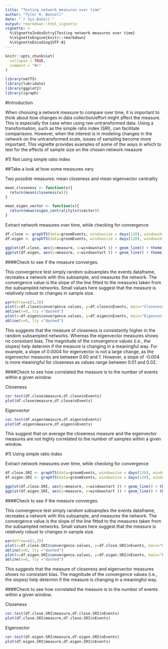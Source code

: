 ```yaml
---
title: "Testing network measures over time"
author: "Tyler R. Bonnell"
date: "`r Sys.Date()`"
output: rmarkdown::html_vignette
vignette: >
  %\VignetteIndexEntry{Testing network measures over time}
  %\VignetteEngine{knitr::rmarkdown}
  %\VignetteEncoding{UTF-8}
---
```


```r
knitr::opts_chunk$set(
  collapse = TRUE,
  comment = "#>"
)
```

```r
library(netTS)
library(lubridate)
library(ggplot2)
library(igraph)
```


#Introduction

When choosing a network measure to compare over time, it is important  to think about how changes in data collection/effort might affect the measure. This is especially the case when using raw untransformed data. Using a transformation, such as the simple ratio index (SRI), can facilitate comparisons. However, when the interest is in modeling changes in the network on the untransformed scale, issues of sampling become more important. This vignette provides examples of some of the ways in which to test for the effects of sample size on the chosen network measure 

#1) Not using simple ratio index


##Take a look at how some measures vary


Two possible measures: mean closeness and mean eigenvector centrality
```r
mean_closeness <- function(x){
  return(mean(closeness(x)))
}

mean_eigen_vector <- function(x){
  return(mean(eigen_centrality(x)$vector))
}

```


Extract network measures over time, while checking for convergence 
```r
df.close <- graphTS(data=groomEvents, windowsize = days(120), windowshift = days(10), measureFun = mean_closeness, check.convergence = T)
df.eigen <- graphTS(data=groomEvents, windowsize = days(120), windowshift = days(10), measureFun = mean_eigen_vector, check.convergence = T)
```


```r
ggplot(df.close, aes(y=measure, x=windowstart )) + geom_line() + theme_classic() +labs(y="Closeness")
ggplot(df.eigen, aes(y=measure, x=windowstart )) + geom_line() + theme_classic() +labs(y="Eigenvector centrality")
```





####Check to see if the measure converges. 

This convergence test simply random subsamples the events dataframe, recreates a network with this subsample, and measures the network. The convergence value is the slope of the line fitted to the measures taken from the subsampled networks. Small values here suggest that the measure is relatively robust to changes in sample size.
```r
par(mfrow=c(1,3))
plot(x=df.close$convergence.values, y=df.close$nEvents, main="Closeness", ylab="sample size", xlab="Convergence")
abline(v=0, lty ="dashed")
plot(x=df.eigen$convergence.values, y=df.eigen$nEvents, main="Eigenvector", ylab="sample size", xlab="Convergence")
abline(v=0, lty ="dashed")
```

This suggests that the measure of closeness is consistantly higher in the random subsampled networks. Whereas the eigenvector measures shows no consistant bias. The magnitude of the convergence values (i.e., the slopes) help determin if the measure is changing in a meaningful way. For example, a slope of 0.0004 for eigenvector is not a large change, as the eigenvector measures are between 0.60 and 1. However, a slope of -0.004 is more meaningful for closeness as values range between 0.01 and 0.02.

####Check to see how correlated the measure is to the number of events within a given window. 

Closeness
```r
cor.test(df.close$measure,df.close$nEvents)
plot(df.close$measure,df.close$nEvents)
```


Eigenvector
```r
cor.test(df.eigen$measure,df.eigen$nEvents)
plot(df.eigen$measure,df.eigen$nEvents)
```


This suggest that on average the closeness measure and the eigenvector measures are not highly correlated to the number of samples within a given window.


#1) Using simple ratio index

Extract network measures over time, while checking for convergence 
```r
df.close.SRI <- graphTS(data=groomEvents, windowsize = days(120), windowshift = days(10), measureFun = mean_closeness, check.convergence = T, SRI=TRUE)
df.eigen.SRI <- graphTS(data=groomEvents, windowsize = days(120), windowshift = days(10), measureFun = mean_eigen_vector, check.convergence = T, SRI=TRUE)
```


```r
ggplot(df.close.SRI, aes(y=measure, x=windowstart )) + geom_line() + theme_classic() +labs(y="Closeness")
ggplot(df.eigen.SRI, aes(y=measure, x=windowstart )) + geom_line() + theme_classic() +labs(y="Eigenvector centrality")
```


####Check to see if the measure converges. 

This convergence test simply random subsamples the events dataframe, recreates a network with this subsample, and measures the network. The convergence value is the slope of the line fitted to the measures taken from the subsampled networks. Small values here suggest that the measure is relatively robust to changes in sample size.
```r
par(mfrow=c(1,3))
plot(x=df.close.SRI$convergence.values, y=df.close.SRI$nEvents, main="Closeness", ylab="sample size", xlab="Convergence")
abline(v=0, lty ="dashed")
plot(x=df.eigen.SRI$convergence.values, y=df.eigen.SRI$nEvents, main="Eigenvector", ylab="sample size", xlab="Convergence")
abline(v=0, lty ="dashed")
```

This suggests that the measure of closeness and eigenvector measures shows no consistant bias. The magnitude of the convergence values (i.e., the slopes) help determin if the measure is changing in a meaningful way. 

####Check to see how correlated the measure is to the number of events within a given window. 

Closeness
```r
cor.test(df.close.SRI$measure,df.close.SRI$nEvents)
plot(df.close.SRI$measure,df.close.SRI$nEvents)
```


Eigenvector
```r
cor.test(df.eigen.SRI$measure,df.eigen.SRI$nEvents)
plot(df.eigen.SRI$measure,df.eigen.SRI$nEvents)
```




